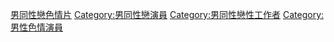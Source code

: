 {{Catnav|頁面分類|色情演員}}
{{commonscat|gay porn actors}}
{{catmore}}

{{Portal|色情|LGBT}}

[[Category:男同性戀色情片|]]
[[Category:男同性戀演員|Category:男同性戀演員]]
[[Category:男同性戀性工作者|Category:男同性戀性工作者]]
[[Category:男性色情演員|Category:男性色情演員]]